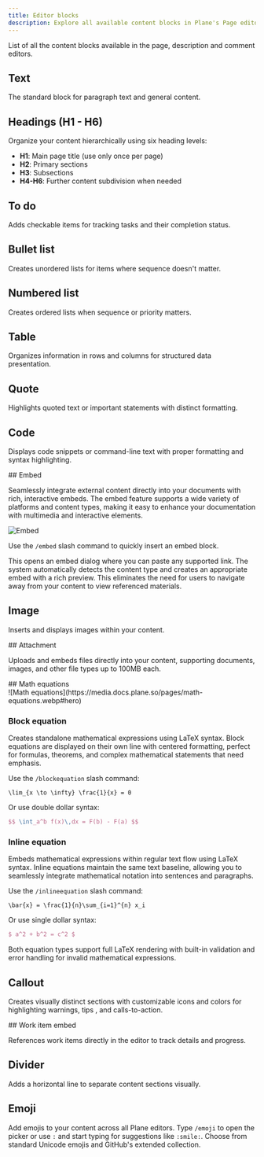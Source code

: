 ```yaml
---
title: Editor blocks
description: Explore all available content blocks in Plane's Page editor.
---
```



List of all the content blocks available in the page, description and comment editors.

## Text

The standard block for paragraph text and general content.

## Headings (H1 - H6)

Organize your content hierarchically using six heading levels:

- **H1**: Main page title (use only once per page)
- **H2**: Primary sections
- **H3**: Subsections
- **H4-H6**: Further content subdivision when needed

## To do

Adds checkable items for tracking tasks and their completion status.

## Bullet list

Creates unordered lists for items where sequence doesn't matter.

## Numbered list

Creates ordered lists when sequence or priority matters.

## Table

Organizes information in rows and columns for structured data presentation.

## Quote

Highlights quoted text or important statements with distinct formatting.

## Code

Displays code snippets or command-line text with proper formatting and syntax highlighting.


<div className="tag-wrapper">
  ## Embed
  <Tags tags={[{ name: "Pro", link: "https://plane.so/pricing", additionalClass: "pro" }]} />
</div>

Seamlessly integrate external content directly into your documents with rich, interactive embeds. The embed feature supports a wide variety of platforms and content types, making it easy to enhance your documentation with multimedia and interactive elements.

![Embed](https://media.docs.plane.so/pages/external-embeds.webp#hero)

  Use the `/embed` slash command to quickly insert an embed block. 

This opens an embed dialog where you can paste any supported link. The system automatically detects the content type and creates an appropriate embed with a rich preview. This eliminates the need for users to navigate away from your content to view referenced materials.

## Image
Inserts and displays images within your content. 

<div className="tag-wrapper">
 ## Attachment
<Tags 
  tags={[ 
    { name: "Pro", link:"https://plane.so/pricing", additionalClass: "pro" }
  ]} 
 />
</div>

Uploads and embeds files directly into your content, supporting documents, images, and other file types up to 100MB each.

<div className="tag-wrapper">
## Math equations
<Tags 
  tags={[ 
    { name: "Business", link:"https://plane.so/pricing", additionalClass: "business" }
  ]} 
 />
</div>
![Math equations](https://media.docs.plane.so/pages/math-equations.webp#hero)

### Block equation
Creates standalone mathematical expressions using LaTeX syntax. Block equations are displayed on their own line with centered formatting, perfect for formulas, theorems, and complex mathematical statements that need emphasis.

Use the `/blockequation` slash command:
  ```
  \lim_{x \to \infty} \frac{1}{x} = 0
  ```
Or use double dollar syntax:
  ```latex
  $$ \int_a^b f(x)\,dx = F(b) - F(a) $$
  ```

### Inline equation
Embeds mathematical expressions within regular text flow using LaTeX syntax. Inline equations maintain the same text baseline, allowing you to seamlessly integrate mathematical notation into sentences and paragraphs.

Use the `/inlineequation` slash command:
  ```
  \bar{x} = \frac{1}{n}\sum_{i=1}^{n} x_i
  ```
Or use single dollar syntax: 
  ```latex
  $ a^2 + b^2 = c^2 $
  ```

Both equation types support full LaTeX rendering with built-in validation and error handling for invalid mathematical expressions.

## Callout   
Creates visually distinct sections with customizable icons and colors for highlighting warnings, tips , and calls-to-action.

<div className="tag-wrapper">
  ## Work item embed
  <Tags tags={[{ name: "Pro", link: "https://plane.so/pricing", additionalClass: "pro" }]} />
</div>

References work items directly in the editor to track details and progress.

## Divider

Adds a horizontal line to separate content sections visually.

## Emoji

Add emojis to your content across all Plane editors. Type `/emoji` to open the picker or use `:` and start typing for suggestions like `:smile:`. Choose from standard Unicode emojis and GitHub's extended collection.

